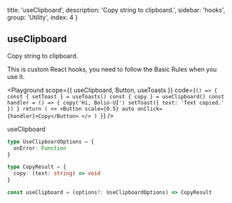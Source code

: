 
  title: 'useClipboard',
  description: 'Copy string to clipboard.',
  sidebar: 'hooks',
  group: 'Utility',
  index: 4
}

## useClipboard

Copy string to clipboard.

This is custom React hooks, you need to follow the <Link target="_blank" color href="https://reactjs.org/docs/hooks-rules.html">Basic Rules</Link> when you use it.

<Playground
  scope={{ useClipboard, Button, useToasts }}
  code={`
() => {
  const { setToast } = useToasts()
  const { copy } = useClipboard()
  const handler = () => {
    copy('Hi, Bolio-UI')
    setToast({ text: 'Text copied.' })
  }
  return (
    <>
      <Button scale={0.5} auto onClick={handler}>Copy</Button>
    </>
  )
}
`}
/>

<Attributes edit="/pages/hooks/use-clipboard.mdx">
<Attributes.Title>useClipboard</Attributes.Title>

```ts
type UseClipboardOptions = {
  onError: Function
}

type CopyResult = {
  copy: (text: string) => void
}

const useClipboard = (options?: UseClipboardOptions) => CopyResult
```

</Attributes>

